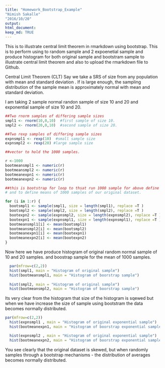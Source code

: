 ---
title: "Homework_Bootstrap_Example"
"Nimish Sakalle"
"2016/10/20"
output: 
html_document:
keep_md: TRUE
---

This is to illustrate central limit theorem in rmarkdown using bootstrap. This is to perform using to random sample and 2 expoenetial sample and produce histogram for both original sample and bootstram sample to illustrate central limit theorem and also to upload the rmarkdown file to Github.

Central Limit Theorem (CLT) Say we take a SRS of size from any population with mean and standard deviation .
If is large enough, the sampling distribution of the sample mean is approximately normal with mean and standard deviation.

I am taking 2 sample normal randon sample of size 10 and 20 and exponential sample of size 10 and 20.

```{r BootStrap_exec}
##Two rnorm samples of differing sample sizes
smpl1 <- rnorm(10,0,10)  #first sample of size 10.
smpl2 <- rnorm(20,0,10)  #second sample of size 20.

##Two rexp samples of differing sample sizes
expnsmpl1 <- rexp(10)  #small sample size
expnsmpl2 <- rexp(20) #large sample size

##vector to hold the 1000 samples.

r <-1000
bootmeansmpl1 <- numeric(r)
bootmeansmpl2 <- numeric(r)
bootmeanexpn1 <- numeric(r)
bootmeanexpn2 <- numeric(r) 

##this is bootstrap for loop to thsat run 1000 sample for above define vectors.
# and to define means of 1000 samples of our original dataset.

for (i in 1:r) {
  bootsmpl1 <- sample(smpl1, size = length(smpl1), replace =T )
  bootsmpl2 <- sample(smpl2, size = length(smpl2), replace =T )
  bootexpn2 <- sample(expnsmpl2, size = length(expnsmpl2), replace =T )
  bootexpn1 <- sample(expnsmpl1, size = length(expnsmpl1), replace =T )
  bootmeansmpl1[i] <- mean(bootsmpl1)
  bootmeansmpl2[i] <- mean(bootsmpl2)
  bootmeanexpn1[i] <- mean(bootexpn1)
  bootmeanexpn2[i] <- mean(bootexpn2)
}

```

Now here we have produce histogram of original random normal sample of 10 and 20 samples. and boostrap sample for the mean of 1000 samples.

```{r rnormHist, echo = FALSE}
  par(mfrow=c(2,2))
  hist(smpl1, main = "Histogram of original sample")
  hist(bootmeansmpl1, main = "Histogram of boorstrap sample")
 
  hist(smpl2, main = "Histogram of original sample")
  hist(bootmeansmpl2, main = "Histogram of boorstrap sample")
```

Its very clear from the histogram that size of the histogram is sqewed but when we have increase the size of sample using bootstram the data becomes normally distributed.

```{r rexpHist, echo = FALSE}
par(mfrow=c(2,2))
  hist(expnsmpl1 , main = "Histogram of original exponential sample")
  hist(bootmeanexpn1, main = "Histogram of boorstrap exponential sample") 

  hist(expnsmpl2 , main = "Histogram of original exponential sample")
  hist(bootmeanexpn2, main = "Histogram of boorstrap exponential sample") 
```

You see clearly that the original dataset is skewed, but when randomly samples through a bootstrap mechanisms - the distribution of averages becomes normally distributed.

